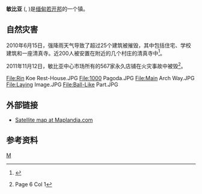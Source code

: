{{Infobox settlement
|native_name = {{lang|my|မင်းပြား}}
|official_name = 敏比亚
|pushpin_label_position = bottom
|pushpin_map = Burma
|pushpin_map_caption = 敏比亚在缅甸的位置
|image_caption = 景唐塔（Kyein Taung Pagoda）
|image_map = Minbya Mountain Pagoda.jpg
|map_caption = 景唐塔（Kyein Taung Pagoda）
|subdivision_type = 国家
|subdivision_name = {{Flag|Burma}}
|subdivision_type1 = 邦
|subdivision_name1 = [[若开邦|若开邦]]
|subdivision_type2 = 县
|subdivision_name2 = [[实兑县|实兑县]]
|subdivision_type3 = 镇区
|subdivision_name3 = [[敏比亚镇|敏比亚镇]]
|unit_pref = Imperial
|area_code = 42, 43
|area_total_km2 =
|population =
|population_as_of = 2006
|population_blank1 = [[若开族|若开族]]
|population_blank1_title = 民族
|population_blank2 = [[佛教|佛教]]
|population_blank2_title = 宗教
|population_density_km2 = auto
|population_total = 181,000
|coordinates_region = MM
|footnotes = <ref name=myp>{{Cite web|url=http://www.myanmar-yellowpages.com/information/page_14.asp |title=National Telephone Area Codes |publisher=Myanmar Yellow Pages |deadurl=yes |archiveurl=https://web.archive.org/web/20090719142124/http://www.myanmar-yellowpages.com/information/page_14.asp |archivedate=2009-07-19 }}</ref>
|latNS = N
|latd = 20
|latm = 09
|lats = 00
|leader_title = Mayor
|longEW = E
|longd = 92
|longm = 54
|longs = 00
|elevation_ft =
|elevation_m =
|timezone = [[缅甸标准时间|MST]]
|utc_offset = +6:30
|utc_offset_DST = 20° 9' 0" North, 92° 54' 0" East
|website =
}}

''' 敏比亚''' ({{lang-my|မင်းပြားမြို့}}, {{IPA-my|mɪ́ɴbjá mjo̰|pron}})是[[缅甸|缅甸]][[若开邦|若开邦]]的一个镇。

==自然灾害==
2010年6月15日，强降雨天气导致了超过25个建筑被摧毁，其中包括住宅、学校建筑和一座清真寺。近200人被安置在附近的几个村庄的清真寺中<ref>{{Cite web |url=http://reliefweb.int/report/myanmar/myanmar-downpours-strong-winds-cause-death-injury-damage-houses-roads-railroad |title=''Myanmar: Downpours, strong winds cause death, injury, damage to houses, roads, railroad sections, floods, landslides State, departments, Tatmadawmen, NGOs and wellwishers render assistance for relief and rehabilitation'' |accessdate=2015-04-26 |archive-date=2015-12-10 |archive-url=https://web.archive.org/web/20151210183352/http://reliefweb.int/report/myanmar/myanmar-downpours-strong-winds-cause-death-injury-damage-houses-roads-railroad |dead-url=no }}</ref>。

2011年11月12日，敏比亚中心市场所有的567家永久店铺在火灾事故中被毁<ref>{{cite web |url=http://www.mrtv3.net.mm/newpaper/1511newsn.pdf |title=存档副本 |accessdate=2013-11-20  |deadurl=yes |archiveurl=https://web.archive.org/web/20101122015506/http://www.mrtv3.net.mm/newpaper/1511newsn.pdf |archivedate=2010-11-22 }} Page 6 Col 1</ref>。

<gallery>
File:Rin Koe Rest-House.JPG
File:1000 Pagoda.JPG
File:Main Arch Way.JPG
File:Laying Image.JPG
File:Ball-Like Part.JPG
</gallery>

==外部链接==
*[http://www.maplandia.com/burma/arakan-rakhine/minbya/minbya/ Satellite map at Maplandia.com] {{Wayback|url=http://www.maplandia.com/burma/arakan-rakhine/minbya/minbya/ |date=20150610220447 }}

==参考资料==
{{reflist}}

{{若開邦行政區劃|state=collapsed}}

{{Coord|20|22|N|93|16|E|display=title|region:MM_type:city_source:GNS-enwiki}}

[[Category:若開邦聚居地|M]]

{{Burma-geo-stub}}